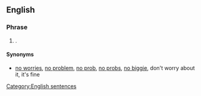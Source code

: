 ==English==

===Phrase===
{{infl|en|phrase|head=[[it's]] [[all]] [[good]]}}

# {{idiom}} {{non-gloss definition|Used to express unconcern}}.

====Synonyms====
* {{sense|expression of unconcern}} [[no worries]], [[no problem]], [[no prob]], [[no probs]], [[no biggie]], don't worry about it, it's fine
[[Category:English sentences]]